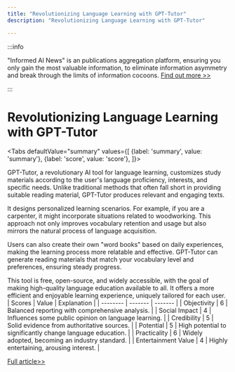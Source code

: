```yaml
---
title: "Revolutionizing Language Learning with GPT-Tutor"
description: "Revolutionizing Language Learning with GPT-Tutor"

---
```



:::info

"Informed AI News" is an publications aggregation platform, ensuring you only gain the most valuable information, to eliminate information asymmetry and break through the limits of information cocoons.  [Find out more >>](/)

:::

# Revolutionizing Language Learning with GPT-Tutor


<Tabs
	defaultValue="summary"
	values={[
	{label: 'summary', value: 'summary'},
	{label: 'score', value: 'score'},
]}>
<TabItem value="summary">


GPT-Tutor, a revolutionary AI tool for language learning, customizes study materials according to the user's language proficiency, interests, and specific needs. Unlike traditional methods that often fall short in providing suitable reading material, GPT-Tutor produces relevant and engaging texts.

It designs personalized learning scenarios. For example, if you are a carpenter, it might incorporate situations related to woodworking. This approach not only improves vocabulary retention and usage but also mirrors the natural process of language acquisition.

Users can also create their own "word books" based on daily experiences, making the learning process more relatable and effective. GPT-Tutor can generate reading materials that match your vocabulary level and preferences, ensuring steady progress.

This tool is free, open-source, and widely accessible, with the goal of making high-quality language education available to all. It offers a more efficient and enjoyable learning experience, uniquely tailored for each user.
</TabItem>
<TabItem value="score">
	| Scores     | Value   | Explanation |
	| -------- | ------- | ------- |
	| Objectivity  | 6    | Balanced reporting with comprehensive analysis.    |
	| Social Impact | 4     | Influences some public opinion on language learning.    |
	| Credibility    | 5    | Solid evidence from authoritative sources.    |
	| Potential    | 5    | High potential to significantly change language education.    |
	| Practicality    | 6    | Widely adopted, becoming an industry standard.    |
	| Entertainment Value    | 4    | Highly entertaining, arousing interest.    |
</TabItem>
</Tabs>

[Full article>>](https://sspai.com/post/91180)
